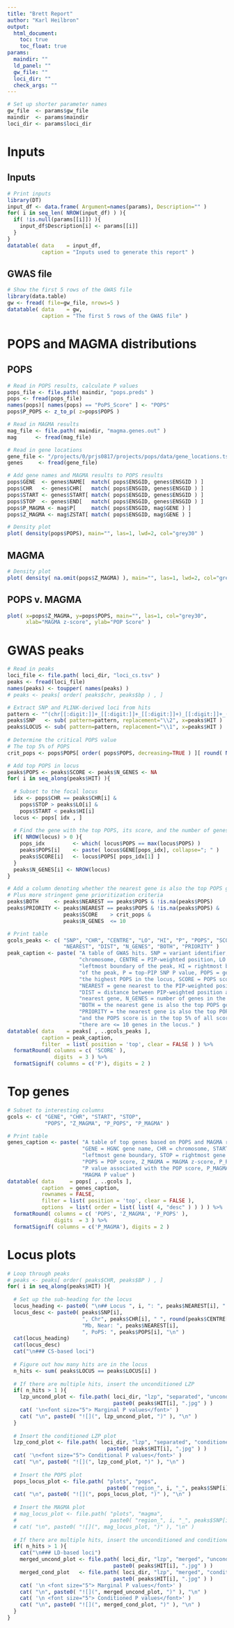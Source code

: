```yaml
---
title: "Brett Report"
author: "Karl Heilbron"
output: 
  html_document:
    toc: true
    toc_float: true
params:
  maindir: ""
  ld_panel: ""
  gw_file: ""
  loci_dir: ""
  check_args: ""
---
```


```r
# Set up shorter parameter names
gw_file  <- params$gw_file
maindir  <- params$maindir
loci_dir <- params$loci_dir
```

# Inputs {.tabset .tabset-pills}
## Inputs
```r

# Print inputs
library(DT)
input_df <- data.frame( Argument=names(params), Description="" )
for( i in seq_len( NROW(input_df) ) ){
  if( !is.null(params[[i]]) ){
    input_df$Description[i] <- params[[i]]
  }
}
datatable( data    = input_df,
           caption = "Inputs used to generate this report" )
```

## GWAS file
```r

# Show the first 5 rows of the GWAS file
library(data.table)
gw <- fread( file=gw_file, nrows=5 )
datatable( data    = gw, 
           caption = "The first 5 rows of the GWAS file" )
```

# POPS and MAGMA distributions {.tabset .tabset-pills}
## POPS
```r

# Read in POPS results, calculate P values
pops_file <- file.path( maindir, "pops.preds" )
pops <- fread(pops_file)
names(pops)[ names(pops) == "PoPS_Score" ] <- "POPS"
pops$P_POPS <- z_to_p( z=pops$POPS )

# Read in MAGMA results
mag_file <- file.path( maindir, "magma.genes.out" )
mag      <- fread(mag_file)

# Read in gene locations
gene_file <- "/projects/0/prjs0817/projects/pops/data/gene_locations.tsv"
genes     <- fread(gene_file)

# Add gene names and MAGMA results to POPS results
pops$GENE  <- genes$NAME[  match( pops$ENSGID, genes$ENSGID ) ]
pops$CHR   <- genes$CHR[   match( pops$ENSGID, genes$ENSGID ) ]
pops$START <- genes$START[ match( pops$ENSGID, genes$ENSGID ) ]
pops$STOP  <- genes$END[   match( pops$ENSGID, genes$ENSGID ) ]
pops$P_MAGMA <- mag$P[     match( pops$ENSGID, mag$GENE ) ]
pops$Z_MAGMA <- mag$ZSTAT[ match( pops$ENSGID, mag$GENE ) ]

# Density plot  
plot( density(pops$POPS), main="", las=1, lwd=2, col="grey30" )
```

## MAGMA
```r

# Density plot
plot( density( na.omit(pops$Z_MAGMA) ), main="", las=1, lwd=2, col="grey30" )
```

## POPS v. MAGMA
```r
plot( x=pops$Z_MAGMA, y=pops$POPS, main="", las=1, col="grey30",
      xlab="MAGMA z-score", ylab="POP Score" )
```

# GWAS peaks
```r

# Read in peaks
loci_file <- file.path( loci_dir, "loci_cs.tsv" )
peaks <- fread(loci_file)
names(peaks) <- toupper( names(peaks) )
# peaks <- peaks[ order( peaks$chr, peaks$bp ) , ]

# Extract SNP and PLINK-derived loci from hits
pattern <- "^(chr[[:digit:]]+_[[:digit:]]+_[[:digit:]]+)_[[:digit:]]+_(.*)$"
peaks$SNP   <- sub( pattern=pattern, replacement="\\2", x=peaks$HIT )
peaks$LOCUS <- sub( pattern=pattern, replacement="\\1", x=peaks$HIT )
  
# Determine the critical POPS value
# The top 5% of POPS
crit_pops <- pops$POPS[ order( pops$POPS, decreasing=TRUE ) ][ round( NROW(pops)*0.05 ) ]

# Add top POPS in locus
peaks$POPS <- peaks$SCORE <- peaks$N_GENES <- NA
for( i in seq_along(peaks$HIT) ){
  
  # Subset to the focal locus
  idx <- pops$CHR == peaks$CHR[i] & 
    pops$STOP > peaks$LO[i] &
    pops$START < peaks$HI[i]
  locus <- pops[ idx , ]
  
  # Find the gene with the top POPS, its score, and the number of genes in the locus
  if( NROW(locus) > 0 ){
    pops_idx         <- which( locus$POPS == max(locus$POPS) )
    peaks$POPS[i]    <- paste( locus$GENE[pops_idx], collapse="; " )
    peaks$SCORE[i]   <- locus$POPS[ pops_idx[1] ]
  }
  peaks$N_GENES[i] <- NROW(locus)
}

# Add a column denoting whether the nearest gene is also the top POPS gene
# Plus more stringent gene prioritization criteria
peaks$BOTH     <- peaks$NEAREST == peaks$POPS & !is.na(peaks$POPS)
peaks$PRIORITY <- peaks$NEAREST == peaks$POPS & !is.na(peaks$POPS) & 
                  peaks$SCORE    > crit_pops &
                  peaks$N_GENES  <= 10

# Print table
gcols_peaks <- c( "SNP", "CHR", "CENTRE", "LO", "HI", "P", "POPS", "SCORE", 
                  "NEAREST", "DIST", "N_GENES", "BOTH", "PRIORITY" )
peak_caption <- paste( "A table of GWAS hits. SNP = variant identifier, CHR =",
                       "chromosome, CENTRE = PIP-weighted position, LO =",
                       "leftmost boundary of the peak, HI = rightmost boundary",
                       "of the peak, P = top-PIP SNP P value, POPS = gene with",
                       "the highest POPS in the locus, SCORE = POPS score,",
                       "NEAREST = gene nearest to the PIP-weighted position,",
                       "DIST = distance between PIP-weighted position and the",
                       "nearest gene, N_GENES = number of genes in the locus,",
                       "BOTH = the nearest gene is also the top POPS gene,",
                       "PRIORITY = the nearest gene is also the top POPS gene",
                       "and the POPS score is in the top 5% of all scores and",
                       "there are <= 10 genes in the locus." )
datatable( data    = peaks[ , ..gcols_peaks ], 
           caption = peak_caption,
           filter  = list( position = 'top', clear = FALSE ) ) %>% 
  formatRound( columns = c( 'SCORE' ), 
               digits  = 3 ) %>%
  formatSignif( columns = c('P'), digits = 2 )
```

# Top genes
```r

# Subset to interesting columns
gcols <- c( "GENE", "CHR", "START", "STOP", 
            "POPS", "Z_MAGMA", "P_POPS", "P_MAGMA" )

# Print table
genes_caption <- paste( "A table of top genes based on POPS and MAGMA results.",
                        "GENE = HGNC gene name, CHR = chromosome, START =",
                        "leftmost gene boundary, STOP = rightmost gene boundary,",
                        "POPS = POP score, Z_MAGMA = MAGMA z-score, P_POPS =",
                        "P value associated with the POP score, P_MAGMA =",
                        "MAGMA P value" )
datatable( data     = pops[ , ..gcols ],
           caption  = genes_caption,
           rownames = FALSE,
           filter = list( position = 'top', clear = FALSE ),
           options  = list( order = list( list( 4, "desc" ) ) ) ) %>%
  formatRound( columns = c( 'POPS', 'Z_MAGMA', 'P_POPS' ), 
               digits  = 3 ) %>%
  formatSignif( columns = c('P_MAGMA'), digits = 2 )
```

# Locus plots
```r

# Loop through peaks
# peaks <- peaks[ order( peaks$CHR, peaks$BP ) , ]
for( i in seq_along(peaks$HIT) ){
  
  # Set up the sub-heading for the locus
  locus_heading <- paste0( "\n## Locus ", i, ": ", peaks$NEAREST[i], " {.tabset .tabset-pills}\n")
  locus_desc <- paste0( peaks$SNP[i], 
                        ", Chr", peaks$CHR[i], " ", round(peaks$CENTRE[i]/1e6), 
                        "Mb, Near: ", peaks$NEAREST[i], 
                        ", PoPS: ", peaks$POPS[i], "\n" )
  cat(locus_heading)
  cat(locus_desc)
  cat("\n### CS-based loci")
  
  # Figure out how many hits are in the locus
  n_hits <- sum( peaks$LOCUS == peaks$LOCUS[i] )
  
  # If there are multiple hits, insert the unconditioned LZP
  if( n_hits > 1 ){
    lzp_uncond_plot <- file.path( loci_dir, "lzp", "separated", "unconditioned", 
                                  paste0( peaks$HIT[i], ".jpg" ) )
    cat( '\n<font size="5"> Marginal P values</font>' )
    cat( "\n", paste0( "![](", lzp_uncond_plot, ")" ), "\n" )
  }
  
  # Insert the conditioned LZP plot
  lzp_cond_plot <- file.path( loci_dir, "lzp", "separated", "conditioned", 
                                paste0( peaks$HIT[i], ".jpg" ) )
  cat( '\n<font size="5"> Conditional P values</font>' )
  cat( "\n", paste0( "![](", lzp_cond_plot, ")" ), "\n" )
  
  # Insert the POPS plot
  pops_locus_plot <- file.path( "plots", "pops", 
                                paste0( "region_", i, "_", peaks$SNP[i], ".jpg" ) )
  cat( "\n", paste0( "![](", pops_locus_plot, ")" ), "\n" )
  
  # Insert the MAGMA plot
  # mag_locus_plot <- file.path( "plots", "magma", 
  #                              paste0( "region_", i, "_", peaks$SNP[i], ".jpg" ) )
  # cat( "\n", paste0( "![](", mag_locus_plot, ")" ), "\n" )
  
  # If there are multiple hits, insert the unconditioned and conditioned merged LZPs
  if( n_hits > 1 ){
    cat("\n### LD-based loci")
    merged_uncond_plot <- file.path( loci_dir, "lzp", "merged", "unconditioned", 
                                  paste0( peaks$HIT[i], ".jpg" ) )
    merged_cond_plot   <- file.path( loci_dir, "lzp", "merged", "conditioned", 
                                  paste0( peaks$HIT[i], ".jpg" ) )
    cat( '\n <font size="5"> Marginal P values</font>' )
    cat( "\n", paste0( "![](", merged_uncond_plot, ")" ), "\n" )
    cat( '\n <font size="5"> Conditioned P values</font>' )
    cat( "\n", paste0( "![](", merged_cond_plot, ")" ), "\n" )
  }
}
```




